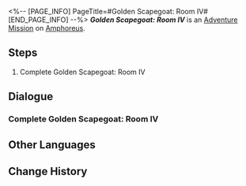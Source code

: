 <%-- [PAGE_INFO]
PageTitle=#Golden Scapegoat: Room IV#
[END_PAGE_INFO] --%>
{{Stub|Dialogue.}}
{{Mission Infobox
|id            = 8030113
|title         = 
|image         = <!--Mission Golden Scapegoat Room IV.png-->
|type          = Adventure
|event_name    = 
|chapter       = 
|requirements  = {{subst:void|<!--Unknown: {"Type":"Manual"}-->}}
|summary       = <!--official mission summary from Fate's Atlas-->
|characters    = Trailblazer
|startLocation = [[Amphoreus]] - [[Golden Scapegoat: Room IV]]
|world         = Amphoreus
|area          = Golden Scapegoat: Room IV
|prev          = 
|next          = 
|rewards       = 
}}
'''''Golden Scapegoat: Room IV''''' is an [[Adventure Mission]] on [[Amphoreus]].

==Steps==
# Complete Golden Scapegoat: Room IV

<!--
==Gameplay Notes==

--><!--
==Trial Character==

-->
==Dialogue==
{{Stub Dialogue}}
===Complete Golden Scapegoat: Room IV{{subst:void|<!--803011301-->}}===
{{Mission Description|type=adventure|location=Golden Scapegoat: Room IV|Every room in the hypogeum is protected by a seal, with this one bound by Golden Scapegoat. Only by solving its mystery can one proceed onward.}}
{{Dialogue Start}}
:{{tx}}
{{Dialogue End}}

==Other Languages==
{{Other Languages
|en   = Golden Scapegoat: Room IV
|zhs  = 黄金替罪羊-房间Ⅳ
|zht  = 黃金替罪羔羊-房間Ⅳ
|ja   = 黄金のスケープゴート：部屋IV
|ko   = 황금 희생양-방Ⅳ
|es   = Chivo expiatorio dorado: sala IV
|fr   = Salle IV du Bouc émissaire doré
|ru   = Золотое руно отпущения IV
|th   = แพะรับบาปทองคำ: ห้อง IV
|vi   = Con Dê Gánh Tội Vàng: Phòng IV
|de   = Goldener Sündenbock: Raum IV
|id   = Kambing Hitam Emas: Ruangan IV
|pt   = Bode Expiatório Dourado: Sala IV
}}

==Change History==
{{Change History|3.0}}
